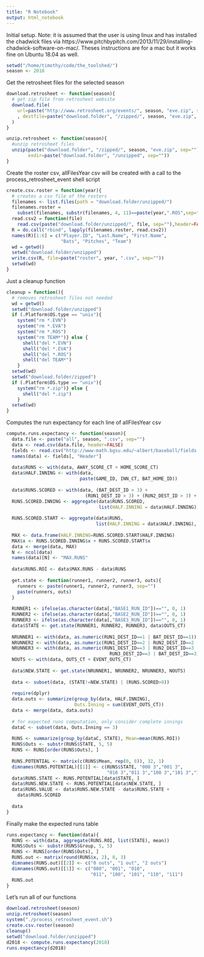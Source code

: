 ```yaml
---
title: "R Notebook"
output: html_notebook
---
```


Initial setup. Note: it is assumed that the user is using linux and has installed the chadwick files via https://www.pitchbypitch.com/2013/11/29/installing-chadwick-software-on-mac/. Theses instructions are for a mac but it works fine on Ubuntu 18.04 as well. 
```r
setwd("/home/timothy/code/the_toolshed/")
season <- 2018
```

Get the retrosheet files for the selected season
```r
download.retrosheet <- function(season){
  # get zip file from retrosheet website
  download.file(
    url=paste("http://www.retrosheet.org/events/", season, "eve.zip", sep="")
    , destfile=paste("download.folder", "/zipped/", season, "eve.zip", sep="")
  )
}

unzip.retrosheet <- function(season){
  #unzip retrosheet files
  unzip(paste("download.folder", "/zipped/", season, "eve.zip", sep=""), 
        exdir=paste("download.folder", "/unzipped", sep=""))
}
```

Create the roster csv, allFilesYear csv will be created with a call to the process_retrosheet_event shell script
```r
create.csv.roster = function(year){
  # creates a csv file of the rosters
  filenames <- list.files(path = "download.folder/unzipped/")
  filenames.roster = 
    subset(filenames, substr(filenames, 4, 11)==paste(year,".ROS",sep=""))
  read.csv2 = function(file)
    read.csv(paste("download.folder/unzipped/", file, sep=""),header=FALSE)
  R = do.call("rbind", lapply(filenames.roster, read.csv2))
  names(R)[1:6] = c("Player.ID", "Last.Name", "First.Name", 
                    "Bats", "Pitches", "Team")
  wd = getwd()
  setwd("download.folder/unzipped")
  write.csv(R, file=paste("roster", year, ".csv", sep=""))
  setwd(wd)
}
```

Just a cleanup function
```r
cleanup = function(){
  # removes retrosheet files not needed
  wd = getwd()
  setwd("download.folder/unzipped")
  if (.Platform$OS.type == "unix"){
    system("rm *.EVN")
    system("rm *.EVA")
    system("rm *.ROS")
    system("rm TEAM*")} else {
      shell("del *.EVN")
      shell("del *.EVA")
      shell("del *.ROS")
      shell("del TEAM*")
    }       
  setwd(wd)
  setwd("download.folder/zipped")
  if (.Platform$OS.type == "unix"){
    system("rm *.zip")} else {
      shell("del *.zip")
    }
  setwd(wd)
}
```

Computes the run expectancy for each line of allFilesYear csv
```r
compute.runs.expectancy <- function(season){
  data.file <- paste("all", season, ".csv", sep="")
  data <- read.csv(data.file, header=FALSE)
  fields <- read.csv("http://www-math.bgsu.edu/~albert/baseball/fields.csv")
  names(data) <- fields[, "Header"]
  
  data$RUNS <- with(data, AWAY_SCORE_CT + HOME_SCORE_CT)
  data$HALF.INNING <- with(data, 
                           paste(GAME_ID, INN_CT, BAT_HOME_ID))
  
  data$RUNS.SCORED <- with(data, (BAT_DEST_ID > 3) +
                             (RUN1_DEST_ID > 3) + (RUN2_DEST_ID > 3) + (RUN3_DEST_ID > 3))
  RUNS.SCORED.INNING <- aggregate(data$RUNS.SCORED, 
                                  list(HALF.INNING = data$HALF.INNING), sum)
  
  RUNS.SCORED.START <- aggregate(data$RUNS, 
                                 list(HALF.INNING = data$HALF.INNING), "[", 1)
  
  MAX <- data.frame(HALF.INNING=RUNS.SCORED.START$HALF.INNING)
  MAX$x <- RUNS.SCORED.INNING$x + RUNS.SCORED.START$x
  data <- merge(data, MAX)
  N <- ncol(data)
  names(data)[N] <- "MAX.RUNS"
  
  data$RUNS.ROI <- data$MAX.RUNS - data$RUNS
  
  get.state <- function(runner1, runner2, runner3, outs){
    runners <- paste(runner1, runner2, runner3, sep="")
    paste(runners, outs)                      
  }
  
  RUNNER1 <- ifelse(as.character(data[,"BASE1_RUN_ID"])=="", 0, 1)
  RUNNER2 <- ifelse(as.character(data[,"BASE2_RUN_ID"])=="", 0, 1)
  RUNNER3 <- ifelse(as.character(data[,"BASE3_RUN_ID"])=="", 0, 1)
  data$STATE <- get.state(RUNNER1, RUNNER2, RUNNER3, data$OUTS_CT)
  
  NRUNNER1 <- with(data, as.numeric(RUN1_DEST_ID==1 | BAT_DEST_ID==1))
  NRUNNER2 <- with(data, as.numeric(RUN1_DEST_ID==2 | RUN2_DEST_ID==2 | BAT_DEST_ID==2))
  NRUNNER3 <- with(data, as.numeric(RUN1_DEST_ID==3 | RUN2_DEST_ID==3 |
                                      RUN3_DEST_ID==3 | BAT_DEST_ID==3))
  NOUTS <- with(data, OUTS_CT + EVENT_OUTS_CT)
  
  data$NEW.STATE <- get.state(NRUNNER1, NRUNNER2, NRUNNER3, NOUTS)
  
  data <- subset(data, (STATE!=NEW.STATE) | (RUNS.SCORED>0))
  
  require(dplyr)
  data.outs <- summarize(group_by(data, HALF.INNING),
                         Outs.Inning = sum(EVENT_OUTS_CT))
  data <- merge(data, data.outs)
  
  # for expected runs computation, only consider complete innings
  dataC <- subset(data, Outs.Inning == 3)
  
  RUNS <- summarize(group_by(dataC, STATE), Mean=mean(RUNS.ROI))
  RUNS$Outs <- substr(RUNS$STATE, 5, 5)
  RUNS <- RUNS[order(RUNS$Outs), ]
  
  RUNS.POTENTIAL <- matrix(c(RUNS$Mean, rep(0, 8)), 32, 1)
  dimnames(RUNS.POTENTIAL)[[1]] <- c(RUNS$STATE, "000 3","001 3",
                                     "010 3","011 3","100 3","101 3","110 3","111 3") 
  data$RUNS.STATE <- RUNS.POTENTIAL[data$STATE, ]
  data$RUNS.NEW.STATE <- RUNS.POTENTIAL[data$NEW.STATE, ]
  data$RUNS.VALUE <- data$RUNS.NEW.STATE - data$RUNS.STATE + 
    data$RUNS.SCORED
  
  data
}
```

Finally make the expected runs table
```r
runs.expectancy <- function(data){
  RUNS <- with(data, aggregate(RUNS.ROI, list(STATE), mean))
  RUNS$Outs <- substr(RUNS$Group, 5, 5)
  RUNS <- RUNS[order(RUNS$Outs), ]  
  RUNS.out <- matrix(round(RUNS$x, 2), 8, 3)
  dimnames(RUNS.out)[[2]] <- c("0 outs", "1 out", "2 outs")
  dimnames(RUNS.out)[[1]] <- c("000", "001", "010", 
                               "011", "100", "101", "110", "111")
  RUNS.out
}
```

Let's run all of our functions
```r
download.retrosheet(season)
unzip.retrosheet(season)
system("./process_retrosheet_event.sh")
create.csv.roster(season)
cleanup()
setwd("download.folder/unzipped")
d2018 <- compute.runs.expectancy(2018)
runs.expectancy(d2018)
```


